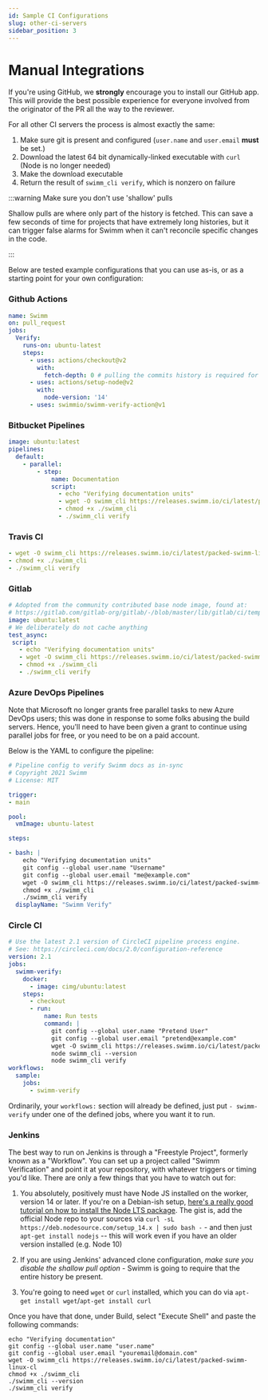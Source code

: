 ```yaml
---
id: Sample CI Configurations
slug: other-ci-servers
sidebar_position: 3
---
```


# Manual Integrations

If you're using GitHub, we **strongly** encourage you to <Link to="https://github.com/apps/swimm-io">install our GitHub app.</Link> This
will provide the best possible experience for everyone involved from the originator of the PR all the way to the reviewer.

For all other CI servers the process is almost exactly the same:

 1. Make sure git is present and configured (`user.name` and `user.email` **must** be set.)
 2. Download the latest 64 bit dynamically-linked executable with `curl` (Node is no longer needed)
 3. Make the download executable
 4. Return the result of  `swimm_cli verify`, which is nonzero on failure

:::warning Make sure you don't use 'shallow' pulls

Shallow pulls are where only part of the history is fetched. This can save a few
seconds of time for projects that have extremely long histories, but it can trigger
false alarms for Swimm when it can't reconcile specific changes in the code. 

:::

Below are tested example configurations that you can use as-is, or as a starting
point for your own configuration:

### Github Actions 

```yml
name: Swimm
on: pull_request
jobs:
  Verify:
    runs-on: ubuntu-latest
    steps:
      - uses: actions/checkout@v2
        with:
          fetch-depth: 0 # pulling the commits history is required for the verification to function properly
      - uses: actions/setup-node@v2
        with:
          node-version: '14'
      - uses: swimmio/swimm-verify-action@v1
```

### Bitbucket Pipelines

```yml
image: ubuntu:latest
pipelines:
  default:
    - parallel:
        - step:
            name: Documentation
            script:
              - echo "Verifying documentation units"
              - wget -O swimm_cli https://releases.swimm.io/ci/latest/packed-swimm-linux-cli
              - chmod +x ./swimm_cli
              - ./swimm_cli verify
```

### Travis CI

```yml
- wget -O swimm_cli https://releases.swimm.io/ci/latest/packed-swimm-linux-cli
- chmod +x ./swimm_cli
- ./swimm_cli verify
```

### Gitlab

```yml
# Adopted from the community contributed base node image, found at:
# https://gitlab.com/gitlab-org/gitlab/-/blob/master/lib/gitlab/ci/templates/Nodejs.gitlab-ci.yml
image: ubuntu:latest
# We deliberately do not cache anything
test_async:
 script:
   - echo "Verifying documentation units"
   - wget -O swimm_cli https://releases.swimm.io/ci/latest/packed-swimm-linux-cli
   - chmod +x ./swimm_cli
   - ./swimm_cli verify
```

### Azure DevOps Pipelines

Note that Microsoft no longer grants free parallel tasks to new Azure DevOps users; this was done in response to some folks abusing the build servers. Hence, you'll need to have been given a grant to continue using parallel jobs for free, or you need to be on a paid account. 

Below is the YAML to configure the pipeline:

```yml
# Pipeline config to verify Swimm docs as in-sync
# Copyright 2021 Swimm
# License: MIT

trigger:
- main

pool:
  vmImage: ubuntu-latest

steps:

- bash: |
    echo "Verifying documentation units"
    git config --global user.name "Username" 
    git config --global user.email "me@example.com"
    wget -O swimm_cli https://releases.swimm.io/ci/latest/packed-swimm-linux-cli
    chmod +x ./swimm_cli  
    ./swimm_cli verify
  displayName: "Swimm Verify" 
```

### Circle CI

```yml
# Use the latest 2.1 version of CircleCI pipeline process engine. 
# See: https://circleci.com/docs/2.0/configuration-reference
version: 2.1
jobs:
  swimm-verify:  
    docker:
      - image: cimg/ubuntu:latest
    steps:
      - checkout
      - run:
          name: Run tests
          command: |
            git config --global user.name "Pretend User"
            git config --global user.email "pretend@example.com"
            wget -O swimm_cli https://releases.swimm.io/ci/latest/packed-swimm-linux-cli
            node swimm_cli --version  
            node swimm_cli verify
workflows:
  sample: 
    jobs:
      - swimm-verify
```

Ordinarily, your `workflows:` section will already be defined, just put `- swimm-verify` under one of the defined jobs, where you want it to run.

### Jenkins

The best way to run on Jenkins is through a "Freestyle Project", formerly known as a "Workflow". 
You can set up a project called "Swimm Verification" and point it at your repository, with 
whatever triggers or timing you'd like. There are only a few things that you have to watch out for:


 1. You absolutely, positively must have Node JS installed on the worker, version 14 or later. If you're on a Debian-ish setup, [here's a really good tutorial on how to install the Node LTS package](https://tecadmin.net/install-latest-nodejs-npm-on-debian/). The gist is, add the official Node repo to your sources via `curl -sL https://deb.nodesource.com/setup_14.x | sudo bash -` - and then just `apt-get install nodejs` -- this will work even if you have an older version installed (e.g. Node 10)

 2. If you are using Jenkins' advanced clone configuration, _make sure you disable the shallow pull option_ - Swimm is going to require that the entire history be present.

 3. You're going to need `wget` or `curl` installed, which you can do via `apt-get install wget`/`apt-get install curl`
 
Once you have that done, under Build, select "Execute Shell" and paste the following commands:

```shell
echo "Verifying documentation"
git config --global user.name "user.name"
git config --global user.email "youremail@domain.com"
wget -O swimm_cli https://releases.swimm.io/ci/latest/packed-swimm-linux-cl
chmod +x ./swimm_cli
./swimm_cli --version
./swimm_cli verify
```

